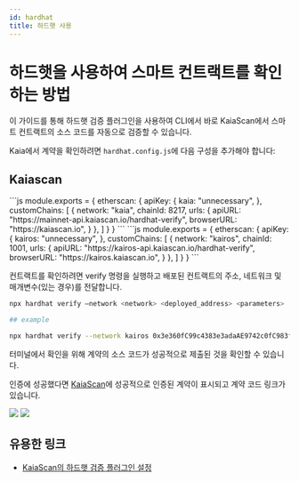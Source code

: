 ```yaml
---
id: hardhat
title: 하드햇 사용
---
```



# 하드햇을 사용하여 스마트 컨트랙트를 확인하는 방법

이 가이드를 통해 하드햇 검증 플러그인을 사용하여 CLI에서 바로 KaiaScan에서 스마트 컨트랙트의 소스 코드를 자동으로 검증할 수 있습니다.

Kaia에서 계약을 확인하려면 `hardhat.config.js`에 다음 구성을 추가해야 합니다:

## Kaiascan

<Tabs>
  <TabItem value="Kaia 메인넷" label="메인넷">
    ```js
    module.exports = {
      etherscan: {
          apiKey: {
            kaia: "unnecessary",
          },
          customChains: [
            {
              network: "kaia",
              chainId: 8217,
              urls: {
                apiURL: "https://mainnet-api.kaiascan.io/hardhat-verify",
                browserURL: "https://kaiascan.io",
              }
            },
          ]
        }
    }
    ```
  </TabItem>

  <TabItem value="Kairos 테스트넷" label="Kairos">
    ```js
    module.exports = {
      etherscan: {
          apiKey: {
            kairos: "unnecessary",
          },
          customChains: [
            {
              network: "kairos",
              chainId: 1001,
              urls: {
                apiURL: "https://kairos-api.kaiascan.io/hardhat-verify",
                browserURL: "https://kairos.kaiascan.io",
              }
            },
          ]
        }
    }
    ```
  </TabItem>
</Tabs>

컨트랙트를 확인하려면 verify 명령을 실행하고 배포된 컨트랙트의 주소, 네트워크 및 매개변수(있는 경우)를 전달합니다.

```bash
npx hardhat verify –network <network> <deployed_address> <parameters>

## example

npx hardhat verify --network kairos 0x3e360fC99c4383e3adaAE9742c0fC983fDAa0535
```

터미널에서 확인을 위해 계약의 소스 코드가 성공적으로 제출된 것을 확인할 수 있습니다.

인증에 성공했다면 [KaiaScan](https://kairos.kaiascan.io/address/0x3e360fC99c4383e3adaAE9742c0fC983fDAa0535?tabId=contract\&page=1)에 성공적으로 인증된 계약이 표시되고 계약 코드 링크가 있습니다.

![](/img/build/smart-contracts/verify/kaiascan-terminal.png)
![](/img/build/smart-contracts/verify/kaiascan-verify.png)

## 유용한 링크

* [KaiaScan의 하드햇 검증 플러그인 설정](https://docs.kaiascan.io/smart-contract-verification/hardhat-verify)
